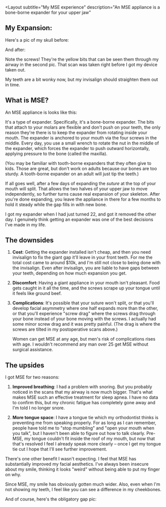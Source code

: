 
<Layout
  subtitle="My MSE experience"
  description="An MSE appliance is a bone-borne expander for your upper jaw"
>

## My Expansion:

Here's a pic of my skull before:

<CenteredImg src={preop} />

And after:

<CenteredImg src={postop} />

Note the screws! They're the yellow bits that can be seen them through my airway in the second pic. That scan was taken right before I got my device taken out.

My teeth are a bit wonky now, but my invisalign should straighten them out in time.

## What is MSE?

An MSE appliance is looks like this:

<CenteredImg src={mse_hero} />

It's a type of expander. Specifically, it's a bone-borne expander. The bits that attach to your molars are flexible and don't push on your teeth, the only reason they're there is to keep the expander from rotating inside your mouth. The expander is anchored to your mouth via the four screws in the middle. Every day, you use a small wrench to rotate the nut in the middle of the expander, which forces the expander to push outward horizontally, applying pressure to the bone (called the maxilla).

(You may be familiar with tooth-borne expanders that they often give to kids. Those are great, but don't work on adults because our bones are too sturdy. A tooth-borne expander on an adult will just tip the teeth.)

If all goes well, after a few days of expanding the _suture_ at the top of your mouth will split. That allows the two halves of your upper jaw to move independently, so further turns cause real expansion of your skeleton. After you're done expanding, you leave the appliance in there for a few months to hold it steady while the gap fills in with new bone.

I got my expander when I had just turned 22, and got it removed the other day. I genuinely think getting an expander was one of the best decisions I've made in my life.

## The downsides

1. **Cost**: Getting the expander installed isn't cheap, and then you need invisalign to fix the giant gap it'll leave in your front teeth. For me the total cost came to around $10k, and I'm still not close to being done with the invisalign. Even after invisalign, you are liable to have gaps between your teeth, depending on how much expansion you get.

2. **Discomfort**: Having a giant appliance in your mouth isn't pleasant. Food gets caught in it all the time, and the screws scrape up your tongue until it feels like ground beef.

3. **Complications**: It's possible that your suture won't split, or that you'll develop facial asymmetry where one half expands more than the other, or that you'll experience "screw drag" where the screws drag through your bone instead of your bone moving with the screws. I actually had some minor screw drag and it was pretty painful. (The drag is where the screws are tilted in my postoperative scans above.)

   Women can get MSE at any age, but men's risk of complications rises with age. I wouldn't recommend any man over 25 get MSE without surgical assistance.

## The upsides

I got MSE for two reasons:

1. **Improved breathing**: I had a problem with snoring. But you probably noticed in the scans that my airway is now much bigger. That's what makes MSE such an effective treatment for sleep apnea. I have no data to confirm this, but my chronic fatigue has completely gone away and I'm told I no longer snore.

2. **More tongue space**: I have a tongue tie which my orthodontist thinks is preventing me from speaking properly. For as long as I can remember, people have told me to "stop mumbling" and "open your mouth when you talk", but I haven't been able to figure out how to talk clearly. Pre-MSE, my tongue couldn't fit inside the roof of my mouth, but now that that's resolved I feel I already speak more clearly – once I get my tongue tie cut I hope that I'll see further improvement.

There's one other benefit I wasn't expecting. I feel that MSE has substantially improved my facial aesthetics. I've always been insecure about my smile, thinking it looks "weird" without being able to put my finger on why.

<CenteredImg src={smile_before_1} />

<CenteredImg src={smile_before_2} />

Since MSE, my smile has obviously gotten much wider. Also, even when I'm not showing my teeth, I feel like you can see a difference in my cheekbones.

<CenteredImg src={smile_after_1} />

<CenteredImg src={cheekbones_after_1} />

And of course, here's the obligatory gap pic:

<CenteredImg src={obligatory_gap} />

</Layout>
